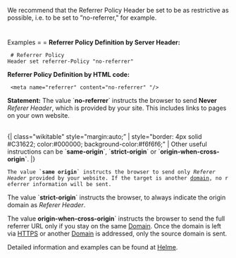 We recommend that the Referrer Policy Header be set to be as restrictive as possible, i.e. to be set to ”no-referrer," for example.

= = Examples = =
'''Referrer Policy Definition by Server Header:'''
<pre> # Referrer Policy
Header set referrer-Policy "no-referrer" </pre>

'''Referrer Policy Definition by HTML code:'''
<pre> <meta name="referrer" content="no-referrer" "/> </pre>
'''Statement:''' The value `'''no-referrer'''` instructs the browser to send '''Never''' ''Referer Header'', which is provided by your site. This includes links to pages on your own website.

<br />
{| class="wikitable" style="margin:auto;”
| style="border: 4px solid #C31622; color:#000000; background-color:#f6f6f6;"
| Other useful instructions can be `'''same-origin'''`, `'''strict-origin'''` or `'''origin-when-cross-origin`'''.
|}
<br />

 The value `'''same origin'''` instructs the browser to send only ''Referer Header'' provided by your website. If the target is another [[domain]], no referrer information will be sent.

The value `'''strict-origin'''` instructs the browser, to always indicate the origin domain as ''Referer Header''.

The value '''origin-when-cross-origin'''` instructs the browser to send the full referrer URL only if you stay on the same [[Domain]]. Once the domain is left via [[HTTPS]] or another [[Domain]]  is addressed, only the source domain is sent.

Detailed information and examples can be found at [https://scotthelme.co.uk/a-new-security-header-referrer-policy/Scott Helme].